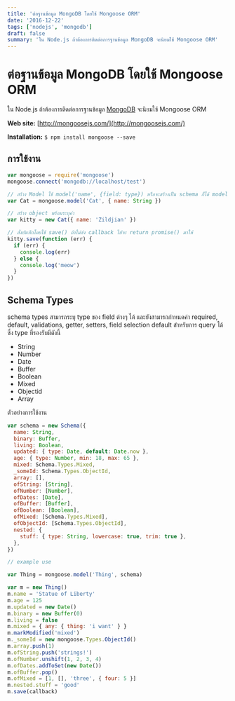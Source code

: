 ```yaml
---
title: 'ต่อฐานข้อมูล MongoDB โดยใช้ Mongoose ORM'
date: '2016-12-22'
tags: ['nodejs', 'mongodb']
draft: false
summary: 'ใน Node.js ถ้าต้องการติดต่อการฐานข้อมูล MongoDB จะนิยมใช้ Mongoose ORM'
---
```


# ต่อฐานข้อมูล MongoDB โดยใช้ Mongoose ORM

ใน Node.js ถ้าต้องการติดต่อการฐานข้อมูล [MongoDB](/blog/db/mongo/mongodb-101) จะนิยมใช้ Mongoose ORM

**Web site:** [http://mongoosejs.com/](http://mongoosejs.com/)

**Installation:** `$ npm install mongoose --save`

## การใช้งาน

```javascript
var mongoose = require('mongoose')
mongoose.connect('mongodb://localhost/test')

// สร้าง Model ใช้ model('name', {field: type}) หรือจะสร้างเป็น schema ก็ได้ model('name', schema object)
var Cat = mongoose.model('Cat', { name: String })

// สร้าง object พร้อมระบุค่า
var kitty = new Cat({ name: 'Zildjian' })

// สั่งบันทึกโดยใช้ save() ถ้าไม่ส่ง callback ไปจะ return promise() มาให้
kitty.save(function (err) {
  if (err) {
    console.log(err)
  } else {
    console.log('meow')
  }
})
```

## Schema Types

schema types สามารถระบุ type ของ field ต่างๆ ได้ และยังสามารถกำหนดค่า required, default, validations, getter, setters, field selection default สำหรับการ query ได้ ซึ่ง type ที่รองรับมีดังนี้

- String
- Number
- Date
- Buffer
- Boolean
- Mixed
- Objectid
- Array

ตัวอย่างการใช้งาน

```javascript
var schema = new Schema({
  name: String,
  binary: Buffer,
  living: Boolean,
  updated: { type: Date, default: Date.now },
  age: { type: Number, min: 18, max: 65 },
  mixed: Schema.Types.Mixed,
  _someId: Schema.Types.ObjectId,
  array: [],
  ofString: [String],
  ofNumber: [Number],
  ofDates: [Date],
  ofBuffer: [Buffer],
  ofBoolean: [Boolean],
  ofMixed: [Schema.Types.Mixed],
  ofObjectId: [Schema.Types.ObjectId],
  nested: {
    stuff: { type: String, lowercase: true, trim: true },
  },
})

// example use

var Thing = mongoose.model('Thing', schema)

var m = new Thing()
m.name = 'Statue of Liberty'
m.age = 125
m.updated = new Date()
m.binary = new Buffer(0)
m.living = false
m.mixed = { any: { thing: 'i want' } }
m.markModified('mixed')
m._someId = new mongoose.Types.ObjectId()
m.array.push(1)
m.ofString.push('strings!')
m.ofNumber.unshift(1, 2, 3, 4)
m.ofDates.addToSet(new Date())
m.ofBuffer.pop()
m.ofMixed = [1, [], 'three', { four: 5 }]
m.nested.stuff = 'good'
m.save(callback)
```
